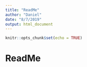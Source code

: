 ```yaml
---
title: "ReadMe"
author: "Daniel"
date: "8/7/2019"
output: html_document
---
```


```r
knitr::opts_chunk$set(echo = TRUE)
```

# ReadMe
 
 
